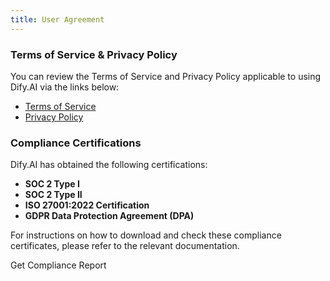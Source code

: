 ```yaml
---
title: User Agreement
---
```



### Terms of Service & Privacy Policy

You can review the Terms of Service and Privacy Policy applicable to using Dify.AI via the links below:

* [Terms of Service](https://dify.ai/terms)
* [Privacy Policy](https://dify.ai/privacy)

### Compliance Certifications

Dify.AI has obtained the following certifications:

* **SOC 2 Type I**
* **SOC 2 Type II**
* **ISO 27001:2022 Certification**
* **GDPR Data Protection Agreement (DPA)**

For instructions on how to download and check these compliance certificates, please refer to the relevant documentation.

<Card title="Get Compliance Report" icon="link" href="/en/policies/agreement/get-compliance-report">
  Get Compliance Report
</Card>
